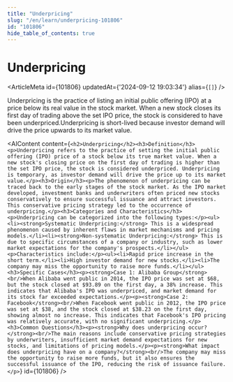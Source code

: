 ```yaml
---
title: "Underpricing"
slug: "/en/learn/underpricing-101806"
id: "101806"
hide_table_of_contents: true
---
```



# Underpricing

<ArticleMeta id={101806} updatedAt={'2024-09-12 19:03:34'} alias={`[]`} />
<div className='border-solid border-b border-t-0 my-4 border-[var(--ifm-color-gray-300)]' />

Underpricing is the practice of listing an initial public offering (IPO) at a price below its real value in the stock market. When a new stock closes its first day of trading above the set IPO price, the stock is considered to have been underpriced.Underpricing is short-lived because investor demand will drive the price upwards to its market value.

<AIContent content={`<h2>Underpricing</h2><h3>Definition</h3><p>Underpricing refers to the practice of setting the initial public offering (IPO) price of a stock below its true market value. When a new stock's closing price on the first day of trading is higher than the set IPO price, the stock is considered underpriced. Underpricing is temporary, as investor demand will drive the price up to its market value.</p><h3>Origin</h3><p>The phenomenon of underpricing can be traced back to the early stages of the stock market. As the IPO market developed, investment banks and underwriters often priced new stocks conservatively to ensure successful issuance and attract investors. This conservative pricing strategy led to the occurrence of underpricing.</p><h3>Categories and Characteristics</h3><p>Underpricing can be categorized into the following types:</p><ul><li><strong>Systematic Underpricing:</strong> This is a widespread phenomenon caused by inherent flaws in market mechanisms and pricing models.</li><li><strong>Non-systematic Underpricing:</strong> This is due to specific circumstances of a company or industry, such as lower market expectations for the company's prospects.</li></ul><p>Characteristics include:</p><ul><li>Rapid price increase in the short term.</li><li>High investor demand for new stocks.</li><li>The company may miss the opportunity to raise more funds.</li></ul><h3>Specific Cases</h3><p><strong>Case 1: Alibaba Group</strong><br/>When Alibaba went public in 2014, the IPO price was set at $68, but the stock closed at $93.89 on the first day, a 38% increase. This indicates that Alibaba's IPO was underpriced, and market demand for its stock far exceeded expectations.</p><p><strong>Case 2: Facebook</strong><br/>When Facebook went public in 2012, the IPO price was set at $38, and the stock closed at $38.23 on the first day, showing almost no increase. This indicates that Facebook's IPO pricing was relatively accurate, with no significant underpricing.</p><h3>Common Questions</h3><p><strong>Why does underpricing occur?</strong><br/>The main reasons include conservative pricing strategies by underwriters, insufficient market demand expectations for new stocks, and limitations of pricing models.</p><p><strong>What impact does underpricing have on a company?</strong><br/>The company may miss the opportunity to raise more funds, but it also ensures the successful issuance of the IPO, reducing the risk of issuance failure.</p>`} id={101806} />
